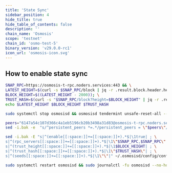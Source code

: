 ```yaml
---
title: 'State Sync'
sidebar_position: 4
hide_title: true
hide_table_of_contents: false
description: ''
chain_name: 'Osmosis'
scope: 'testnet'
chain_id: 'osmo-test-5'
binary_version: 'v29.0.0-rc1'
icon_url: 'osmosis-icon.svg'
---
```



<PageTitle
  iconUrl="img/osmosis-icon.svg"
  title="Osmosis State Sync"
  chainId="osmo-test-5"
  version="v29.0.0-rc1"
/>

## How to enable state sync

```bash
SNAP_RPC=https://osmosis-t-rpc.noders.services:443 && \
LATEST_HEIGHT=$(curl -s $SNAP_RPC/block | jq -r .result.block.header.height); \
BLOCK_HEIGHT=$((LATEST_HEIGHT - 2000)); \
TRUST_HASH=$(curl -s "$SNAP_RPC/block?height=$BLOCK_HEIGHT" | jq -r .result.block_id.hash) && \
echo $LATEST_HEIGHT $BLOCK_HEIGHT $TRUST_HASH
```

```bash
sudo systemctl stop osmosisd && osmosisd tendermint unsafe-reset-all --home ~/.osmosisd --keep-addr-book
```

```bash
peers="6147a54c107d366c4a1eb5196cb20b3498a31d83@osmosis-t-rpc.noders.services:12556"
sed -i.bak -e  "s/^persistent_peers *=.*/persistent_peers = \"$peers\"/" ~/.osmosisd/config/config.toml
```

```bash
sed -i.bak -E "s|^(enable[[:space:]]+=[[:space:]]+).*$|\1true| ; \
s|^(rpc_servers[[:space:]]+=[[:space:]]+).*$|\1\"$SNAP_RPC,$SNAP_RPC\"| ; \
s|^(trust_height[[:space:]]+=[[:space:]]+).*$|\1$BLOCK_HEIGHT| ; \
s|^(trust_hash[[:space:]]+=[[:space:]]+).*$|\1\"$TRUST_HASH\"| ; \
s|^(seeds[[:space:]]+=[[:space:]]+).*$|\1\"\"|" ~/.osmosisd/config/config.toml
```

```bash
sudo systemctl restart osmosisd && sudo journalctl -fu osmosisd --no-hostname -o cat
```
